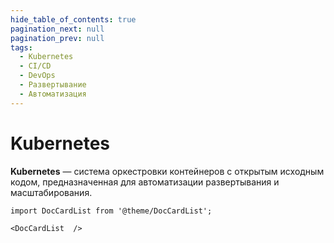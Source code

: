```yaml
---
hide_table_of_contents: true
pagination_next: null
pagination_prev: null
tags:
  - Kubernetes
  - CI/CD
  - DevOps
  - Развертывание
  - Автоматизация
---
```


# Kubernetes

**Kubernetes** — система оркестровки контейнеров с открытым исходным кодом, предназначенная для автоматизации развертывания и масштабирования.

```mdx-code-block
import DocCardList from '@theme/DocCardList';

<DocCardList  />
```
